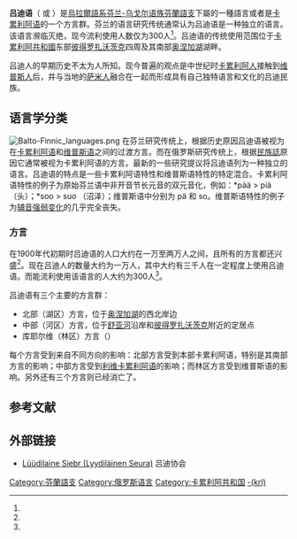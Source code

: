 {{Infobox language
|name=吕迪语
|nativename={{lang|lud|lüüdin kiel'}} / {{lang|lud|lüüdikiel'}}
|states=[[俄羅斯|俄羅斯]]（[[卡累利阿共和國|卡累利阿共和國]]）
|region=
|speakers=3,000 
|date=2012
|ref=e18
|familycolor=Uralic
|fam2=[[芬兰-乌戈尔语族|芬兰-乌戈尔语族]]
|fam3=[[芬蘭語支|芬蘭語支]]
|iso3=lud
|glotto=ludi1246
|glottorefname=Ludian
|script=[[拉丁字母|拉丁字母]] 
|nation=认定为少数民族语言：<br/>[[卡累利阿共和国|卡累利阿共和国]]<ref>{{Cite web |url=http://gov.karelia.ru/Legislation/lawbase.html?lid=1751 |title=Законодательные акты: О государственной поддержке карельского, вепсского и финского языков в Республике Карелия |access-date=2016-01-01 |archive-url=https://web.archive.org/web/20171011113305/http://gov.karelia.ru/Legislation/lawbase.html?lid=1751 |archive-date=2017-10-11 |dead-url=yes }}</ref>
}}

'''吕迪语'''（{{lang|lud|lüüdin kiel'}} 或  {{lang|lud|lüüdikiel'}}）是[[烏拉爾語系|烏拉爾語系]][[芬兰-乌戈尔语族|芬兰-乌戈尔语族]][[芬蘭語支|芬蘭語支]]下屬的一種語言或者是[[卡累利阿语|卡累利阿语]]的一个方言群。芬兰的语言研究传统通常认为吕迪语是一种独立的语言。该语言濒临灭绝，现今流利使用人数仅为300人<ref name="Hakala"/>。吕迪语的传统使用范围位于[[卡累利阿共和國|卡累利阿共和國]]东部[[彼得罗扎沃茨克|彼得罗扎沃茨克]]四周及其南部[[奥涅加湖|奥涅加湖]]湖畔。

吕迪人的早期历史不太为人所知。现今普遍的观点是中世纪时[[卡累利阿人|卡累利阿人]]接触到[[维普斯人|维普斯人]]后，并与当地的[[萨米人|萨米人]]融合在一起而形成具有自己独特语言和文化的吕迪民族。

== 语言学分类 ==
[[File:Balto-Finnic_languages.png|thumb]]
在芬兰研究传统上，根据历史原因吕迪语被视为在[[卡累利阿语|卡累利阿语]]和[[维普斯语|维普斯语]]之间的过渡方言。而在俄罗斯研究传统上，根据[[民族誌|民族誌]]原因它通常被视为卡累利阿语的方言。最新的一些研究提议将吕迪语列为一种独立的语言。吕迪语的特点是一些卡累利阿语特性和维普斯语特性的特定混合。卡累利阿语特性的例子为原始芬兰语中非开音节长元音的双元音化，例如：*pää > piä （头）；*soo > suo （沼泽）；维普斯语中分别为 pä 和 so。维普斯语特性的例子为[[輔音變化|辅音强弱变化]]的几乎完全丧失。

=== 方言 ===
在1900年代初期时吕迪语的人口大约在一万至两万人之间，且所有的方言都还兴盛<ref name="Pahomov2017"/>。现在吕迪人的数量大约为一万人，其中大约有三千人在一定程度上使用吕迪语。而能流利使用该语言的人大约为300人<ref name="Hakala"/>。

吕迪语有三个主要的方言群：
* 北部（湖区）方言，位于[[奥涅加湖|奥涅加湖]]的西北岸边
* 中部（河区）方言，位于[[舒亞河_(卡累利阿共和國)|舒亚河]]沿岸和[[彼得罗扎沃茨克|彼得罗扎沃茨克]]附近的定居点
* 库耶尔维（林区）方言（{{lang|lud|Kuujärvi}}）

每个方言受到来自不同方向的影响：北部方言受到本部卡累利阿语，特别是其南部方言的影响；中部方言受到[[利维卡累利阿语|利维卡累利阿语]]的影响；而林区方言受到维普斯语的影响。另外还有三个方言则已经消亡了。

== 参考文献 ==
{{Reflist|30em|refs=
<ref name="Hakala">{{cite web | url = http://omamua.ru/issues/2015/noumeru_39/herman_hakala_meil_on_jity_viimeset_hetket_pelatua_kieli/ | title = Herman Hakala: ”Meilä on jiäty viimeset hetket pelaštua kieli” | language = krl | publisher = Oma Mua | date = 2015 | accessdate = 2020-05-17 | archive-date = 2020-11-23 | archive-url = https://web.archive.org/web/20201123222634/http://omamua.ru/issues/2015/noumeru_39/herman_hakala_meil_on_jity_viimeset_hetket_pelatua_kieli/ | dead-url = no }}</ref>

<ref name="Pahomov2017">{{cite web | url = https://helda.helsinki.fi/handle/10138/173932 | title = Lyydiläiskysymys : Kansa vai heimo, kieli vai murre? | author = Pahomov, Miikul | language = fi | publisher = Helsingin yliopisto | date = 2017-02-11 | accessdate = 2020-05-17 | archive-date = 2020-11-27 | archive-url = https://web.archive.org/web/20201127055839/https://helda.helsinki.fi/handle/10138/173932 | dead-url = no }}</ref>
}}

== 外部链接 ==
{{Incubator|code=lud}}
* [http://lyydi.net/ Lüüdilaine Siebr (Lyydiläinen Seura)]{{Wayback|url=http://lyydi.net/ |date=20171201034525 }} 吕迪协会 {{fi}}

{{乌拉尔语系}}

[[Category:芬蘭語支|Category:芬蘭語支]]
[[Category:俄罗斯语言|Category:俄罗斯语言]]
[[Category:卡累利阿共和国|Category:卡累利阿共和国]]
[[Category:引文格式1维护：未识别语文类型|-(krl)]]